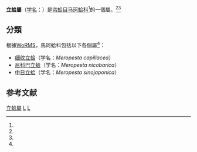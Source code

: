 {{Automatic Taxobox
| taxon = Meropesta
| authority = Iredale, 1929
}}

'''立蛤屬'''（[[学名|学名]]：{{lang|la|'''''Meropesta'''''}}）是[[帘蛤目|帘蛤目]][[马珂蛤科|马珂蛤科]]<ref name="WoRMS_230" />的一個屬。<ref name="TaiBIF" /><ref name="eol" />

==分類==
根據[[WoRMS|WoRMS]]，馬珂蛤科包括以下各個屬<ref name="WoRMS_492534" />：
* [[细纹立蛤|细纹立蛤]]（学名：''Meropesta capillacea''）
* [[尼科巴立蛤|尼科巴立蛤]]（学名：''Meropesta nicobarica''）
* [[中日立蛤|中日立蛤]]（学名：''Meropesta sinojaponica''）

==参考文献==
{{reflist |refs=
<ref name="eol">{{eol |4761752 |''Meropesta''}}</ref>
<ref name="TaiBIF">{{cite web |url=http://eol.taibif.tw/pages/26357 |title=''Meropesta'' 立蛤屬 |accessdate=2015-04-10 }}</ref>
<ref name="WoRMS_230">{{cite WoRMS
 |id=230 |authorlink=WoRMS
 |title=Mactride }}</ref>
<ref name="WoRMS_492534">{{cite WoRMS
 |id=492534 |authorlink=WoRMS
 |title=''Meropesta'' Iredale, 1929
 |accessdate=2015-04-10 }}</ref>
}}
{{Taxonbar}}
[[Category:立蛤屬|]]
[[Category:_马珂蛤科|L]]
[[Category:_1929年描述的分类群|L]]
